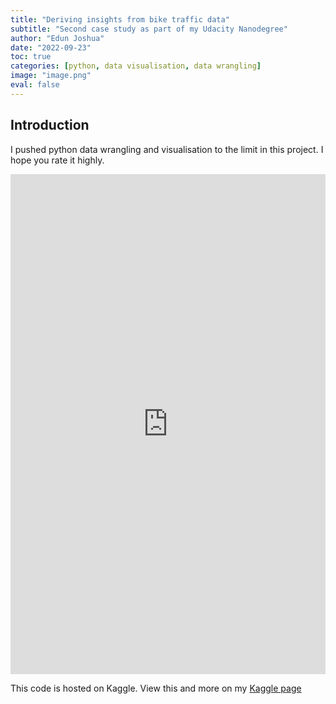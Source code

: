 ```yaml
---
title: "Deriving insights from bike traffic data"
subtitle: "Second case study as part of my Udacity Nanodegree"
author: "Edun Joshua"
date: "2022-09-23"
toc: true
categories: [python, data visualisation, data wrangling]
image: "image.png"
eval: false
---
```


## Introduction
I pushed python data wrangling and visualisation to the limit in this project. I hope you rate it highly. 
```{=html}
<iframe src="https://www.kaggle.com/embed/joshuaolubori/udacity-goford-bike-share-analysis?kernelSessionId=106326569" height="800" style="margin: 0 auto; width: 100%; max-width: 950px;" frameborder="0" scrolling="auto" title="Udacity_GoFord_Bike_Share_Analysis"></iframe>
```
This code is hosted on Kaggle. View this and more on my [Kaggle page](https://www.kaggle.com/code/joshuaolubori/udacity-goford-bike-share-analysis)